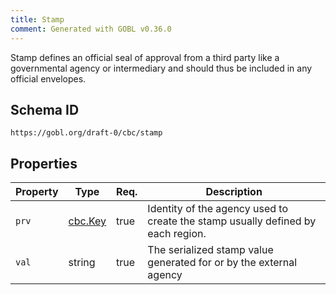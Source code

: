 ```yaml
---
title: Stamp
comment: Generated with GOBL v0.36.0
---
```


Stamp defines an official seal of approval from a third party like a governmental agency or intermediary and should thus be included in any official envelopes.

## Schema ID

`https://gobl.org/draft-0/cbc/stamp`

## Properties

| Property | Type                        | Req. | Description                                                                     |
|----------|-----------------------------|------|---------------------------------------------------------------------------------|
| `prv`    | [cbc.Key](/draft-0/cbc/key) | true | Identity of the agency used to create the stamp usually defined by each region. |
| `val`    | string                      | true | The serialized stamp value generated for or by the external agency              |

